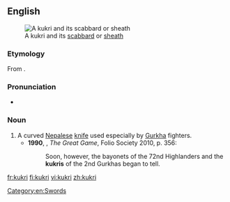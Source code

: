 ==English==
{{wikipedia}}
[[File:Kukri with sheath.JPG|thumb|A kukri and its [[scabbard]] or [[sheath]]]]
===Etymology===
From {{etyl|hi}} {{term||tr=kukṛī}}.{{attention|hi}}

===Pronunciation===
*{{a|UK}} {{IPA|/ˈkʊkɹi/}}

===Noun===
{{en-noun}}

# A curved [[Nepalese]] [[knife]] used especially by [[Gurkha]] fighters.
#*'''1990''', {{w|Peter Hopkirk}}, ''The Great Game'', Folio Society 2010, p. 356:
#*:Soon, however, the bayonets of the 72nd Highlanders and the '''kukris''' of the 2nd Gurkhas began to tell.

[[Category:en:Swords]]

[[fr:kukri]]
[[fi:kukri]]
[[vi:kukri]]
[[zh:kukri]]